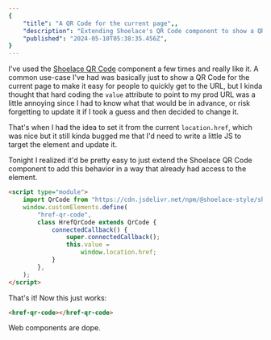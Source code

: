 ```yaml
---
{
	"title": "A QR Code for the current page",,
	"description": "Extending Shoelace's QR Code component to show a QR Code for the current URL.",
	"published": "2024-05-10T05:38:35.456Z",
}
---
```


I've used the [Shoelace QR Code](https://shoelace.style/components/qr-code/) component a few times and
really like it. A common use-case I've had was basically
just to show a QR Code for the current page to make it easy
for people to quickly get to the URL, but I kinda thought
that hard coding the `value` attribute to point to my prod
URL was a little annoying since I had to know what that
would be in advance, or risk forgetting to update it if I
took a guess and then decided to change it.

That's when I had the idea to set it from the current
`location.href`, which was nice but it still kinda bugged
me that I'd need to write a little JS to target the element
and update it.

Tonight I realized it'd be pretty easy to just extend the
Shoelace QR Code component to add this behavior in a way
that already had access to the element.

```html
<script type="module">
	import QrCode from "https://cdn.jsdelivr.net/npm/@shoelace-style/shoelace@2.15.0/cdn/components/qr-code/qr-code.component.js";
	window.customElements.define(
		"href-qr-code",
		class HrefQrCode extends QrCode {
			connectedCallback() {
				super.connectedCallback();
				this.value =
					window.location.href;
			}
		},
	);
</script>
```

That's it! Now this just works:

```html
<href-qr-code></href-qr-code>
```

<href-qr-code></href-qr-code>

Web components are dope.

<script type="module">{`
	window.customElements.define(
		"href-qr-code",
		class HrefQrCode extends QrCode {
			connectedCallback() {
				super.connectedCallback();
				this.value =
					window.location.href;
			}
		},
	);
`}
</script>
